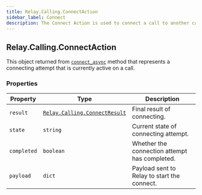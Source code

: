 ```yaml
---
title: Relay.Calling.ConnectAction
sidebar_label: Connect
description: The Connect Action is used to connect a call to another call.
---
```


[connect-async]: /sdks/relay-realtime-sdk/v2/language/python/calling/call#connect_async
[relay-calling-connectresult]: /sdks/relay-realtime-sdk/v2/language/python/calling/results/connect-result

## Relay.Calling.ConnectAction

This object returned from [`connect_async`][connect-async] method that represents a connecting attempt that is currently active on a call.

### Properties

| Property | Type | Description |
| -------- | ---- | ----------- |
| `result` | [`Relay.Calling.ConnectResult`][relay-calling-connectresult] | Final result of connecting. |
| `state` | `string` | Current state of connecting attempt. |
| `completed` | `boolean` | Whether the connection attempt has completed. |
| `payload` | `dict` | Payload sent to Relay to start the connect. |